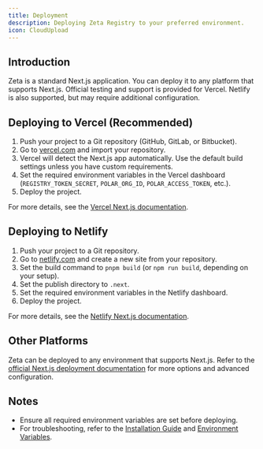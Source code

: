 ```yaml
---
title: Deployment
description: Deploying Zeta Registry to your preferred environment.
icon: CloudUpload
---
```


## Introduction

Zeta is a standard Next.js application. You can deploy it to any platform that supports Next.js. Official testing and support is provided for Vercel. Netlify is also supported, but may require additional configuration.

## Deploying to Vercel (Recommended)

1. Push your project to a Git repository (GitHub, GitLab, or Bitbucket).
2. Go to [vercel.com](https://vercel.com/) and import your repository.
3. Vercel will detect the Next.js app automatically. Use the default build settings unless you have custom requirements.
4. Set the required environment variables in the Vercel dashboard (`REGISTRY_TOKEN_SECRET`, `POLAR_ORG_ID`, `POLAR_ACCESS_TOKEN`, etc.).
5. Deploy the project.

For more details, see the [Vercel Next.js documentation](https://vercel.com/docs/frameworks/nextjs).

## Deploying to Netlify

1. Push your project to a Git repository.
2. Go to [netlify.com](https://netlify.com/) and create a new site from your repository.
3. Set the build command to `pnpm build` (or `npm run build`, depending on your setup).
4. Set the publish directory to `.next`.
5. Set the required environment variables in the Netlify dashboard.
6. Deploy the project.

For more details, see the [Netlify Next.js documentation](https://docs.netlify.com/integrations/frameworks/next-js/overview/).

## Other Platforms

Zeta can be deployed to any environment that supports Next.js. Refer to the [official Next.js deployment documentation](https://nextjs.org/docs/deployment) for more options and advanced configuration.

## Notes

- Ensure all required environment variables are set before deploying.
- For troubleshooting, refer to the [Installation Guide](/docs/getting-started/installation) and [Environment Variables](/docs/configuration/env).
